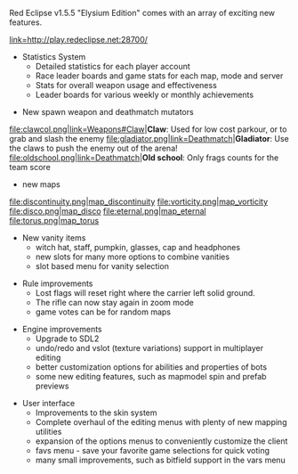 
Red Eclipse v1.5.5 "Elysium Edition" comes with an array of exciting new features.


[[file:Stats.jpg|link=http://play.redeclipse.net:28700/]]

* Statistics System
** Detailed statistics for each player account
** Race leader boards and game stats for each map, mode and server
** Stats for overall weapon usage and effectiveness
** Leader boards for various weekly or monthly achievements


* New spawn weapon and deathmatch mutators

<gallery>
file:clawcol.png|link=Weapons#Claw|'''Claw''': Used for low cost parkour, or to grab and slash the enemy
file:gladiator.png|link=Deathmatch|'''Gladiator''': Use the claws to push the enemy out of the arena!
file:oldschool.png|link=Deathmatch|'''Old school''': Only frags counts for the team score
</gallery>

* new maps
<gallery>
file:discontinuity.png|[[map_discontinuity]]
file:vorticity.png|[[map_vorticity]]
file:disco.png|[[map_disco]]
file:eternal.png|[[map_eternal]]
file:torus.png|[[map_torus]]
</gallery>

* New vanity items
** witch hat, staff, pumpkin, glasses, cap and headphones
** new slots for many more options to combine vanities
** slot based menu for vanity selection


* Rule improvements
** Lost flags will reset right where the carrier left solid ground.
** The rifle can now stay again in zoom mode
** game votes can be for random maps


* Engine improvements
** Upgrade to SDL2
** undo/redo and vslot (texture variations) support in multiplayer editing
** better customization options for abilities and properties of bots
** some new editing features, such as mapmodel spin and prefab previews


* User interface
** Improvements to the skin system
** Complete overhaul of the editing menus with plenty of new mapping utilities
** expansion of the options menus to conveniently customize the client
** favs menu - save your favorite game selections for quick voting
** many small improvements, such as bitfield support in the vars menu